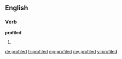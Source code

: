 ==English==

===Verb===
'''profiled'''

# {{en-past of|profile}}

[[de:profiled]]
[[fr:profiled]]
[[mg:profiled]]
[[my:profiled]]
[[vi:profiled]]
